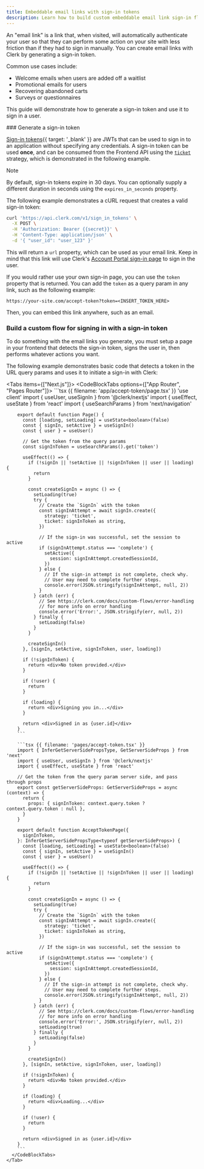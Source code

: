 ```yaml
---
title: Embeddable email links with sign-in tokens
description: Learn how to build custom embeddable email link sign-in flows to increase user engagement and reduce drop off in transactional emails, SMS's, and more.
---
```


An "email link" is a link that, when visited, will automatically authenticate your user so that they can perform some action on your site with less friction than if they had to sign in manually. You can create email links with Clerk by generating a sign-in token.

Common use cases include:

- Welcome emails when users are added off a waitlist
- Promotional emails for users
- Recovering abandoned carts
- Surveys or questionnaires

This guide will demonstrate how to generate a sign-in token and use it to sign in a user.

<Steps>
  ### Generate a sign-in token

  [Sign-in tokens](/docs/reference/backend-api/tag/Sign-in-Tokens#operation/CreateSignInToken){{ target: '_blank' }} are JWTs that can be used to sign in to an application without specifying any credentials. A sign-in token can be used **once**, and can be consumed from the Frontend API using the [`ticket`](/docs/references/javascript/sign-in/sign-in#sign-in-create-params) strategy, which is demonstrated in the following example.

  > [!NOTE]
  > By default, sign-in tokens expire in 30 days. You can optionally supply a different duration in seconds using the `expires_in_seconds` property.

  The following example demonstrates a cURL request that creates a valid sign-in token:

  ```bash
  curl 'https://api.clerk.com/v1/sign_in_tokens' \
    -X POST \
    -H 'Authorization: Bearer {{secret}}' \
    -H 'Content-Type: application/json' \
    -d '{ "user_id": "user_123" }'
  ```

  This will return a `url` property, which can be used as your email link. Keep in mind that this link will use Clerk's [Account Portal sign-in page](/docs/account-portal/overview#sign-in) to sign in the user.

  If you would rather use your own sign-in page, you can use the `token` property that is returned. You can add the `token` as a query param in any link, such as the following example:

  `https://your-site.com/accept-token?token=<INSERT_TOKEN_HERE>`

  Then, you can embed this link anywhere, such as an email.

  ### Build a custom flow for signing in with a sign-in token

  To do something with the email links you generate, you must setup a page in your frontend that detects the sign-in token, signs the user in, then performs whatever actions you want.

  The following example demonstrates basic code that detects a token in the URL query params and uses it to initiate a sign-in with Clerk:

  <Tabs items={["Next.js"]}>
    <Tab>
      <CodeBlockTabs options={["App Router", "Pages Router"]}>
        ```tsx {{ filename: 'app/accept-token/page.tsx' }}
        'use client'
        import { useUser, useSignIn } from '@clerk/nextjs'
        import { useEffect, useState } from 'react'
        import { useSearchParams } from 'next/navigation'

        export default function Page() {
          const [loading, setLoading] = useState<boolean>(false)
          const { signIn, setActive } = useSignIn()
          const { user } = useUser()

          // Get the token from the query params
          const signInToken = useSearchParams().get('token')

          useEffect(() => {
            if (!signIn || !setActive || !signInToken || user || loading) {
              return
            }

            const createSignIn = async () => {
              setLoading(true)
              try {
                // Create the `SignIn` with the token
                const signInAttempt = await signIn.create({
                  strategy: 'ticket',
                  ticket: signInToken as string,
                })

                // If the sign-in was successful, set the session to active
                if (signInAttempt.status === 'complete') {
                  setActive({
                    session: signInAttempt.createdSessionId,
                  })
                } else {
                  // If the sign-in attempt is not complete, check why.
                  // User may need to complete further steps.
                  console.error(JSON.stringify(signInAttempt, null, 2))
                }
              } catch (err) {
                // See https://clerk.com/docs/custom-flows/error-handling
                // for more info on error handling
                console.error('Error:', JSON.stringify(err, null, 2))
              } finally {
                setLoading(false)
              }
            }

            createSignIn()
          }, [signIn, setActive, signInToken, user, loading])

          if (!signInToken) {
            return <div>No token provided.</div>
          }

          if (!user) {
            return
          }

          if (loading) {
            return <div>Signing you in...</div>
          }

          return <div>Signed in as {user.id}</div>
        }
        ```

        ```tsx {{ filename: 'pages/accept-token.tsx' }}
        import { InferGetServerSidePropsType, GetServerSideProps } from 'next'
        import { useUser, useSignIn } from '@clerk/nextjs'
        import { useEffect, useState } from 'react'

        // Get the token from the query param server side, and pass through props
        export const getServerSideProps: GetServerSideProps = async (context) => {
          return {
            props: { signInToken: context.query.token ? context.query.token : null },
          }
        }

        export default function AcceptTokenPage({
          signInToken,
        }: InferGetServerSidePropsType<typeof getServerSideProps>) {
          const [loading, setLoading] = useState<boolean>(false)
          const { signIn, setActive } = useSignIn()
          const { user } = useUser()

          useEffect(() => {
            if (!signIn || !setActive || !signInToken || user || loading) {
              return
            }

            const createSignIn = async () => {
              setLoading(true)
              try {
                // Create the `SignIn` with the token
                const signInAttempt = await signIn.create({
                  strategy: 'ticket',
                  ticket: signInToken as string,
                })

                // If the sign-in was successful, set the session to active
                if (signInAttempt.status === 'complete') {
                  setActive({
                    session: signInAttempt.createdSessionId,
                  })
                } else {
                  // If the sign-in attempt is not complete, check why.
                  // User may need to complete further steps.
                  console.error(JSON.stringify(signInAttempt, null, 2))
                }
              } catch (err) {
                // See https://clerk.com/docs/custom-flows/error-handling
                // for more info on error handling
                console.error('Error:', JSON.stringify(err, null, 2))
                setLoading(true)
              } finally {
                setLoading(false)
              }
            }

            createSignIn()
          }, [signIn, setActive, signInToken, user, loading])

          if (!signInToken) {
            return <div>No token provided.</div>
          }

          if (loading) {
            return <div>Loading...</div>
          }

          if (!user) {
            return
          }

          return <div>Signed in as {user.id}</div>
        }
        ```
      </CodeBlockTabs>
    </Tab>
  </Tabs>
</Steps>
